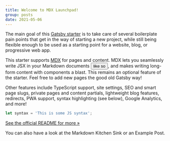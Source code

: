```yaml
---
title: Welcome to MDX Launchpad!
group: posts
date: 2021-05-06
---
```



The main goal of this [Gatsby starter](https://www.gatsbyjs.com/starters/) is to take care of several boilerplate pain points that get in the way of starting a new project, while still being flexible enough to be used as a starting point for a website, blog, or progressive web app.

This starter supports [MDX](https://mdxjs.com/) for pages and content. MDX lets you seamlessly write JSX in your Markdown documents <Button size="sm">like so</Button>, and makes writing long-form content with components a blast. This remains an optional feature of the starter. Feel free to add new pages the good old Gatsby way!

Other features include TypeScript support, site settings, SEO and smart page slugs, private pages and content partials, lightweight blog features, redirects, PWA support, syntax highlighting (see below), Google Analytics, and more!

```js
let syntax = 'This is some JS syntax';
```

[See the official README for more &raquo;](https://github.com/justinmahar/gatsby-starter-mdx-launchpad)

You can also have a look at the <Link to="/markdown-kitchen-sink">Markdown Kitchen Sink</Link> or an <Link to="/example-post">Example Post</Link>.
